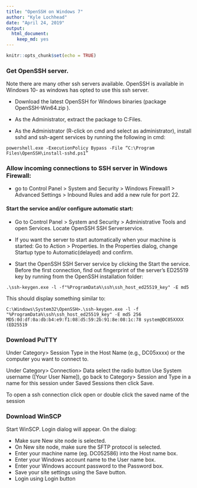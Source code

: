```yaml
---
title: "OpenSSH on Windows 7"
author: "Kyle Lochhead"
date: "April 24, 2019"
output: 
  html_document:
    keep_md: yes
---
```


```r
knitr::opts_chunk$set(echo = TRUE)
```

### Get OpenSSH server. 

Note there are many other ssh servers available. OpenSSH is available in Windows 10- as windows has opted to use this ssh server.

*	Download the latest OpenSSH for Windows binaries (package OpenSSH-Win64.zip ).

*	As the Administrator, extract the package to C:\Program Files\OpenSSH . 

*	As the Administrator (R-click on cmd and select as administrator), install sshd and ssh-agent services by running the following in cmd:

`powershell.exe -ExecutionPolicy Bypass -File “C:\Program Files\OpenSSH\install-sshd.ps1” `

### Allow incoming connections to SSH server in Windows Firewall:

*	go to Control Panel > System and Security > Windows Firewall1 > Advanced Settings > Inbound Rules and add a new rule for port 22.

#### Start the service and/or configure automatic start:
	
*	Go to Control Panel > System and Security > Administrative Tools and open Services. Locate OpenSSH SSH Serverservice.
	
*	If you want the server to start automatically when your machine is started: Go to Action > Properties. In the Properties dialog, change Startup type to Automatic(delayed)  and confirm.
	
* Start the OpenSSH SSH Server service by clicking the Start the service.
Before the first connection, find out fingerprint of the server’s ED25519 key by running from the OpenSSH installation folder: 

`.\ssh-keygen.exe -l -f"%ProgramData%\ssh\ssh_host_ed25519_key" -E md5`

This should display something similar to:

`C:\Windows\System32\OpenSSH>.\ssh-keygen.exe -l -f "%ProgramData%\ssh\ssh_host_ed25519_key" -E md5
256 MD5:0d:df:0a:db:b4:e9:f1:08:d5:59:2b:91:8e:08:1c:78 system@DC05XXXX (ED25519`


### Download PuTTY

Under Category> Session Type in the Host Name (e.g., DC05xxxx) or the computer you want to connect to. 

Under Category> Connection> Data  select the radio button Use System username ([Your User Name]), go back to Category> Session and Type in a name for this session under Saved Sessions then click Save.

To open a ssh connection click open or double click the saved name of the session


### Download WinSCP 

Start WinSCP. Login dialog will appear. On the dialog:

*	Make sure New site node is selected.
*	On New site node, make sure the SFTP protocol is selected.
*	Enter your machine name (eg. DC052586) into the Host name box.
*	Enter your Windows account name to the User name box. 
*	Enter your Windows account password to the Password box.
*	Save your site settings using the Save button.
*	Login using Login button
